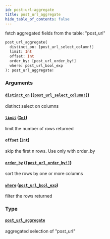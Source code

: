 ```yaml
---
id: post-url-aggregate
title: post_url_aggregate
hide_table_of_contents: false
---
```


fetch aggregated fields from the table: "post_url"

```graphql
post_url_aggregate(
  distinct_on: [post_url_select_column!]
  limit: Int
  offset: Int
  order_by: [post_url_order_by!]
  where: post_url_bool_exp
): post_url_aggregate!
```

### Arguments

#### [`distinct_on`](#) ([`[post_url_select_column!]`](../enums/post-url-select-column))

distinct select on columns

#### [`limit`](#) ([`Int`](../scalars/int))

limit the number of rows returned

#### [`offset`](#) ([`Int`](../scalars/int))

skip the first n rows. Use only with order_by

#### [`order_by`](#) ([`[post_url_order_by!]`](../inputs/post-url-order-by))

sort the rows by one or more columns

#### [`where`](#) ([`post_url_bool_exp`](../inputs/post-url-bool-exp))

filter the rows returned

### Type

#### [`post_url_aggregate`](../objects/post-url-aggregate)

aggregated selection of "post_url"
